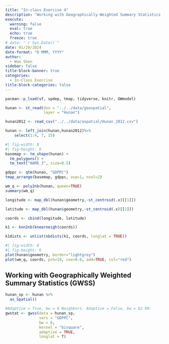 ```yaml
---
title: "In-class Exercise 4"
description: "Working with Geographically Weighted Summary Statistics (GWSS)"
execute: 
  warning: false
  eval: true
  echo: true
  freeze: true
# date: "`r Sys.Date()`"
date: 01/29/2024
date-format: "D MMM, YYYY" 
author: 
  - Wan Shen
sidebar: false
title-block-banner: true
categories:
  - In-Class Exercise
title-block-categories: false
---
```


```r
pacman::p_load(sf, spdep, tmap, tidyverse, knitr, GWmodel)
```

```r
hunan <- st_read(dsn = "../../data/geospatial", 
                 layer = "Hunan")
```

```r
hunan2012 <- read_csv("../../data/aspatial/Hunan_2012.csv")
```

```r
hunan <- left_join(hunan,hunan2012)%>%
    select(1:4, 7, 15)
```

```r
#| fig-width: 8
#| fig-height: 6
basemap <- tm_shape(hunan) +
  tm_polygons() +
  tm_text("NAME_3", size=0.5)

gdppc <- qtm(hunan, "GDPPC")
tmap_arrange(basemap, gdppc, asp=1, ncol=2)
```

```r
wm_q <- poly2nb(hunan, queen=TRUE)
summary(wm_q)
```

```r
longitude <- map_dbl(hunan$geometry,~st_centroid(.x)[[1]])
```

```r
latitude <- map_dbl(hunan$geometry,~st_centroid(.x)[[2]])
```

```r
coords <- cbind(longitude, latitude)
```

```r
k1 <- knn2nb(knearneigh(coords))
```

```r
k1dists <- unlist(nbdists(k1, coords, longlat = TRUE))
```

```r
#| fig-width: 8
#| fig-height: 6
plot(hunan$geometry, border="lightgrey")
plot(wm_q, coords, pch=19, cex=0.6, add=TRUE, col="red")
```

## Working with Geographically Weighted Summary Statistics (GWSS)

```r
hunan_sp <- hunan %>%
  as_Spatial()
```

```r
#Adaptive = True, bw = 6 Neighbors. Adaptive = False, bw = 62 KM.
gwstat <- gwss(data = hunan_sp,
               vars = "GDPPC",
               bw = 6,
               kernel = "bisquare",
               adaptive = TRUE,
               longlat = T)
```
